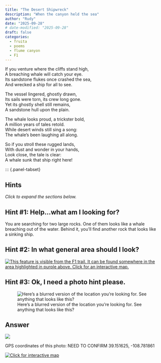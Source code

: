 ```yaml
---
title: "The Desert Shipwreck"
description: "When the canyon held the sea"
author: "Rudy"
date: "2025-09-28"
# date-modified: "2025-09-28"
draft: false
categories:
  - fruita
  - poems
  - flume canyon
  - F1
---
```


If you venture where the cliffs stand high,  
A breaching whale will catch your eye.  
Its sandstone flukes once crashed the sea,  
And wrecked a ship for all to see.  

The vessel lingered, ghostly drawn,  
Its sails were torn, its crew long gone.  
Yet its ghostly shell still remains,  
A sandstone hull upon the plain.  

The whale looks proud, a trickster bold,  
A million years of tales retold.  
While desert winds still sing a song:  
The whale’s been laughing all along.  

So if you stroll these rugged lands,  
With dust and wonder in your hands,  
Look close, the tale is clear:  
A whale sunk that ship right here!

::: {.panel-tabset}

## Hints
*Click to expand the sections below.*  

::: {.callout-tip collapse="true"}
## Hint #1: Help...what am I looking for?

You are searching for two large rocks. One of them looks like a whale breaching out of the water. Behind it, you'll find another rock that looks like a sinking ship.
:::

::: {.callout-tip collapse="true"}
## Hint #2: In what general area should I look?

[![This feature is visible from the F1 trail. It can be found somewhere in the area highlighted in purple above. Click for an interactive map.](images/f1_shipwreck_map_hint.png)](https://www.openstreetmap.org/directions?engine=fossgis_osrm_foot&route=39.141395%2C-108.785441%3B39.142959%2C-108.784003#map=16/39.14547/-108.78106&layers=P)

:::

::: {.callout-tip collapse="true"}
## Hint #3: Ok, I need a photo hint please.

![Here's a blurred version of the location you're looking for. See anything that looks like this?](images/f1_shipwreck_answer.jpg){.img-blur3}

:::

## Answer

::: {.callout-tip appearance="minimal" collapse="false"}
![](images/f1_shipwreck_answer_annotated.jpg)

GPS coordinates of this photo: NEED TO CONFIRM 39.151625, -108.781861  

[![Click for interactive map](images/f1_shipwreck_map.png)](https://www.openstreetmap.org/?mlat=39.151625&mlon=-108.781861&zoom=19)

:::
